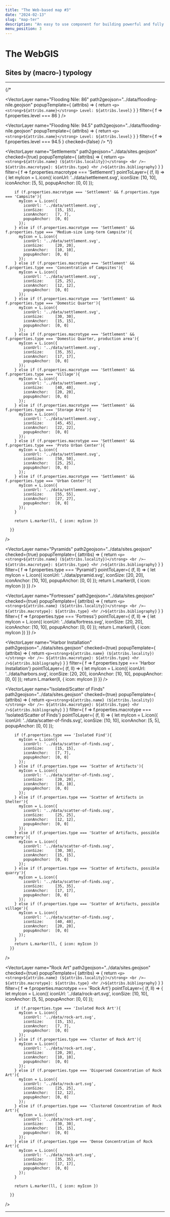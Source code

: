 ```yaml
---
title: "The Web-based map #3"
date: "2024-02-13"
slug: "map-ter"
description: "An easy to use component for building powerful and fully customizable maps"
menu_position: 3
---
```



# The WebGIS


## Sites by (macro-) typology

---




<MapComp
  height="600px"
  center= "24.173,32.911,9"
  baseLayers="EsriSatellite, EsriTopo, OSM">

  {/* <RasterLayer 
    name="Corona"
    url="https://swift.cloud.garr.it/swift/v1/corona_sudan/{z}/{x}/{y}.png"
    checked={true}
    asOverlay={true} />
  
  <VectorLayer 
    name="Flooding Nile: 86"
    path2geojson="../data/flooding-nile.geojson"
    popupTemplate={
      (attribs) => { return `<p><strong>${attribs.name}</strong>
      Level: ${attribs.level}` }
    }
    filter={ f => f.properties.level === 86 }
    />
  
  <VectorLayer 
    name="Flooding Nile: 94.5"
    path2geojson="../data/flooding-nile.geojson"
    popupTemplate={
      (attribs) => { return `<p><strong>${attribs.name}</strong>
      Level: ${attribs.level}` }
    }
    filter={ f => f.properties.level === 94.5 }
    checked={false}
    /> */}
  
  <VectorLayer 
    name="Settlements"
    path2geojson="../data/sites.geojson"
    checked={true}
    popupTemplate={
      (attribs) => { return `<p><strong>${attribs.name} (${attribs.locality})</strong>
      <br />— ${attribs.macrotype}: ${attribs.type}
      <hr />${attribs.bibliography}` }
    }
    filter={ f => f.properties.macrotype === 'Settlement'}
    pointToLayer={
      (f, ll) => {
        let myIcon = L.icon({
            iconUrl: '../data/settlement.svg',
            iconSize:     [10, 10],
            iconAnchor:   [5, 5],
            popupAnchor:  [0, 0]
          });

        if (f.properties.macrotype === 'Settlement' && f.properties.type === 'Campsite'){
          myIcon = L.icon({
            iconUrl: '../data/settlement.svg',
            iconSize:     [15, 15],
            iconAnchor:   [7, 7],
            popupAnchor:  [0, 0]
          });
        } else if (f.properties.macrotype === 'Settlement' && f.properties.type === 'Medium-size Long-term Campsite'){
          myIcon = L.icon({
            iconUrl: '../data/settlement.svg',
            iconSize:     [20, 20],
            iconAnchor:   [10, 10],
            popupAnchor:  [0, 0]
          });
        } else if (f.properties.macrotype === 'Settlement' && f.properties.type === 'Concentration of Campsites'){
          myIcon = L.icon({
            iconUrl: '../data/settlement.svg',
            iconSize:     [25, 25],
            iconAnchor:   [12, 12],
            popupAnchor:  [0, 0]
          });
        } else if (f.properties.macrotype === 'Settlement' && f.properties.type === 'Domestic Quarter'){
          myIcon = L.icon({
            iconUrl: '../data/settlement.svg',
            iconSize:     [30, 30],
            iconAnchor:   [15, 15],
            popupAnchor:  [0, 0]
          });
        } else if (f.properties.macrotype === 'Settlement' && f.properties.type === 'Domestic Quarter, production area'){
          myIcon = L.icon({
            iconUrl: '../data/settlement.svg',
            iconSize:     [35, 35],
            iconAnchor:   [17, 17],
            popupAnchor:  [0, 0]
          });
        } else if (f.properties.macrotype === 'Settlement' && f.properties.type === 'Village'){
          myIcon = L.icon({
            iconUrl: '../data/settlement.svg',
            iconSize:     [40, 40],
            iconAnchor:   [20, 20],
            popupAnchor:  [0, 0]
          });
        } else if (f.properties.macrotype === 'Settlement' && f.properties.type === 'Storage Area'){
          myIcon = L.icon({
            iconUrl: '../data/settlement.svg',
            iconSize:     [45, 45],
            iconAnchor:   [22, 22],
            popupAnchor:  [0, 0]
          });
        } else if (f.properties.macrotype === 'Settlement' && f.properties.type === 'Proto Urban Center'){
          myIcon = L.icon({
            iconUrl: '../data/settlement.svg',
            iconSize:     [50, 50],
            iconAnchor:   [25, 25],
            popupAnchor:  [0, 0]
          });
        } else if (f.properties.macrotype === 'Settlement' && f.properties.type === 'Urban Center'){
          myIcon = L.icon({
            iconUrl: '../data/settlement.svg',
            iconSize:     [55, 55],
            iconAnchor:   [27, 27],
            popupAnchor:  [0, 0]
          });
        }
        
        return L.marker(ll, { icon: myIcon })
      
      }}
  />

  <VectorLayer 
    name="Pyramids"
    path2geojson="../data/sites.geojson"
    checked={true}
    popupTemplate={
      (attribs) => { return `<p><strong>${attribs.name} (${attribs.locality})</strong>
      <br />— ${attribs.macrotype}: ${attribs.type}
      <hr />${attribs.bibliography}` }
    }
    filter={ f => f.properties.type === 'Pyramid'}
    pointToLayer={
      (f, ll) => {
        let myIcon = L.icon({
            iconUrl: '../data/pyramid.svg',
            iconSize:     [20, 20],
            iconAnchor:   [10, 10],
            popupAnchor:  [0, 0]
          });
        return L.marker(ll, { icon: myIcon })
      }}
  />

  <VectorLayer 
    name="Fortresses"
    path2geojson="../data/sites.geojson"
    checked={true}
    popupTemplate={
      (attribs) => { return `<p><strong>${attribs.name} (${attribs.locality})</strong>
      <br />— ${attribs.macrotype}: ${attribs.type}
      <hr />${attribs.bibliography}` }
    }
    filter={ f => f.properties.type === 'Fortress'}
    pointToLayer={
      (f, ll) => {
        let myIcon = L.icon({
            iconUrl: '../data/fortress.svg',
            iconSize:     [20, 20],
            iconAnchor:   [10, 10],
            popupAnchor:  [0, 0]
          });
        return L.marker(ll, { icon: myIcon })
      }}
  />

  
  <VectorLayer 
    name="Harbor Installation"
    path2geojson="../data/sites.geojson"
    checked={true}
    popupTemplate={
      (attribs) => { return `<p><strong>${attribs.name} (${attribs.locality})</strong>
      <br />— ${attribs.macrotype}: ${attribs.type}
      <hr />${attribs.bibliography}` }
    }
    filter={ f => f.properties.type === 'Harbor Installation'}
    pointToLayer={
      (f, ll) => {
        let myIcon = L.icon({
            iconUrl: '../data/harbors.svg',
            iconSize:     [20, 20],
            iconAnchor:   [10, 10],
            popupAnchor:  [0, 0]
          });
        return L.marker(ll, { icon: myIcon })
      }}
  />

  <VectorLayer 
    name="Isolated/Scatter of Finds"
    path2geojson="../data/sites.geojson"
    checked={true}
    popupTemplate={
      (attribs) => { return `<p><strong>${attribs.name} (${attribs.locality})</strong>
      <br />— ${attribs.macrotype}: ${attribs.type}
      <hr />${attribs.bibliography}` }
    }
    filter={ f => f.properties.macrotype === 'Isolated/Scatter of Finds'}
    pointToLayer={
      (f, ll) => {
        let myIcon = L.icon({
            iconUrl: '../data/scatter-of-finds.svg',
            iconSize:     [10, 10],
            iconAnchor:   [5, 5],
            popupAnchor:  [0, 0]
          });

        if (f.properties.type === 'Isolated Find'){
          myIcon = L.icon({
            iconUrl: '../data/scatter-of-finds.svg',
            iconSize:     [15, 15],
            iconAnchor:   [7, 7],
            popupAnchor:  [0, 0]
          });
        } else if (f.properties.type === 'Scatter of Artifacts'){
          myIcon = L.icon({
            iconUrl: '../data/scatter-of-finds.svg',
            iconSize:     [20, 20],
            iconAnchor:   [10, 10],
            popupAnchor:  [0, 0]
          });
        } else if (f.properties.type === 'Scatter of Artifacts in Shelter'){
          myIcon = L.icon({
            iconUrl: '../data/scatter-of-finds.svg',
            iconSize:     [25, 25],
            iconAnchor:   [12, 12],
            popupAnchor:  [0, 0]
          });
        } else if (f.properties.type === 'Scatter of Artifacts, possible cemetery'){
          myIcon = L.icon({
            iconUrl: '../data/scatter-of-finds.svg',
            iconSize:     [30, 30],
            iconAnchor:   [15, 15],
            popupAnchor:  [0, 0]
          });
        } else if (f.properties.type === 'Scatter of Artifacts, possible quarry'){
          myIcon = L.icon({
            iconUrl: '../data/scatter-of-finds.svg',
            iconSize:     [35, 35],
            iconAnchor:   [17, 17],
            popupAnchor:  [0, 0]
          });
        } else if (f.properties.type === 'Scatter of Artifacts, possible village'){
          myIcon = L.icon({
            iconUrl: '../data/scatter-of-finds.svg',
            iconSize:     [40, 40],
            iconAnchor:   [20, 20],
            popupAnchor:  [0, 0]
          });
        }
        return L.marker(ll, { icon: myIcon })
      }}
  />

  <VectorLayer 
    name="Rock Art"
    path2geojson="../data/sites.geojson"
    checked={true}
    popupTemplate={
      (attribs) => { return `<p><strong>${attribs.name} (${attribs.locality})</strong>
      <br />— ${attribs.macrotype}: ${attribs.type}
      <hr />${attribs.bibliography}` }
    }
    filter={ f => f.properties.macrotype === 'Rock Art'}
    pointToLayer={
      (f, ll) => {
        let myIcon = L.icon({
            iconUrl: '../data/rock-art.svg',
            iconSize:     [10, 10],
            iconAnchor:   [5, 5],
            popupAnchor:  [0, 0]
          });

        if (f.properties.type === 'Isolated Rock Art'){
          myIcon = L.icon({
            iconUrl: '../data/rock-art.svg',
            iconSize:     [15, 15],
            iconAnchor:   [7, 7],
            popupAnchor:  [0, 0]
          });
        } else if (f.properties.type === 'Cluster of Rock Art'){
          myIcon = L.icon({
            iconUrl: '../data/rock-art.svg',
            iconSize:     [20, 20],
            iconAnchor:   [10, 10],
            popupAnchor:  [0, 0]
          });
        } else if (f.properties.type === 'Dispersed Concentration of Rock Art'){
          myIcon = L.icon({
            iconUrl: '../data/rock-art.svg',
            iconSize:     [25, 25],
            iconAnchor:   [12, 12],
            popupAnchor:  [0, 0]
          });
        } else if (f.properties.type === 'Clustered Concentration of Rock Art'){
          myIcon = L.icon({
            iconUrl: '../data/rock-art.svg',
            iconSize:     [30, 30],
            iconAnchor:   [15, 15],
            popupAnchor:  [0, 0]
          });
        } else if (f.properties.type === 'Dense Concentration of Rock Art'){
          myIcon = L.icon({
            iconUrl: '../data/rock-art.svg',
            iconSize:     [35, 35],
            iconAnchor:   [17, 17],
            popupAnchor:  [0, 0]
          });
        }
        
        return L.marker(ll, { icon: myIcon })
      
      }}
  />

  

  
</MapComp>

---
